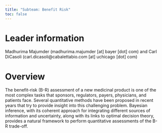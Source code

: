 ```yaml
---
title: "Subteam: Benefit Risk"
toc: false
---
```


# Leader information

Madhurima Majumder (madhurima.majumder \[at\] bayer \[dot\] com) and Carl DiCasoli (carl.dicasoli@cabalettabio.com \[at\] uchicago \[dot\] com)

# Overview

The benefit-risk (B-R) assessment of a new medicinal product is one of the most complex tasks that sponsors, regulators, payers, physicians, and patients face. Several quantitative methods have been proposed in recent years that try to provide insight into this challenging problem. Bayesian inference, with its coherent approach for integrating different sources of information and uncertainty, along with its links to optimal decision theory, provides a natural framework to perform quantitative assessments of the B-R trade-off.
